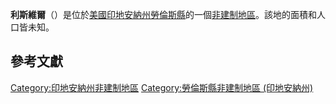 {{noteTA
|G1=USState
|G2=地名
|G3=Unit
}}
{{Infobox settlement
|official_name            = 利斯維爾
|native_name = Leesville
|settlement_type          = [[非建制地區|非建制地區]]
|image_skyline            = Leesville, IN Historic Marker.jpg
|imagesize                = 250px
|pushpin_map              = USA Indiana
|pushpin_label            = 利斯維爾
|pushpin_label_position   = top
|pushpin_map_caption      = 利斯維爾在印地安納州的位置
|subdivision_type         = [[世界政區索引|國家]]
|subdivision_type1        = [[美国州份|州份]]
|subdivision_type2        = [[印地安納州行政区划|縣]]
|subdivision_name         = [[美国|美国]]
|subdivision_name1        = [[印地安納州|印地安納州]]
|subdivision_name2        = [[勞倫斯縣_(印地安納州)|勞倫斯縣]]
|elevation_ft             = 682
|elevation_m              = 208
|area_total_km2           = 
|area_total_sq_mi         = 
|area_land_km2            = 
|area_land_sq_mi          = 
|area_water_km2           = 
|area_water_sq_mi         = 
|population_as_of         = 2010
|population_footnotes     = 
|population_total         = 
|population_metro         = 
|population_density_km2   = auto
|population_density_sq_mi = auto
|timezone                 = [[北美东部时区|北美东部时区]]
|utc_offset               = -5
|coordinates              = {{coord|38|50|44|N|86|17|04|W|display=inline,title}}
| coor_pinpoint           = 
| coordinates_footnotes   = 
|timezone_DST             = EDT
|utc_offset_DST           = -4
|postal_code_type         = [[美國郵區編號|郵區編號]]
|postal_code              = 
|area_code                = {{link-en|电话区号812|Area code 812|812}}
|blank_name = [[地名信息系统|GNIS ID]]
|blank_info = 437744<ref name="GNIS">{{cite gnis|437744|Leesville}}</ref>
}}
'''利斯維爾'''（{{lang-en|Leesville}}）是位於[[美國|美國]][[印地安納州|印地安納州]][[勞倫斯縣_(印地安納州)|勞倫斯縣]]的一個[[非建制地區|非建制地區]]。該地的面積和人口皆未知。

== 參考文獻 ==
{{reflist}}

{{勞倫斯縣 (印地安納州)}}

{{DEFAULTSORT:Leesville}}
[[Category:印地安納州非建制地區|Category:印地安納州非建制地區]]
[[Category:勞倫斯縣非建制地區_(印地安納州)|Category:勞倫斯縣非建制地區 (印地安納州)]]

{{Indiana-geo-stub}}